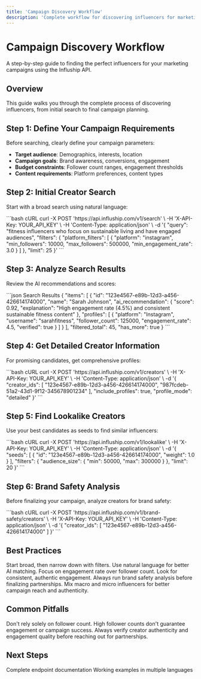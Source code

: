 ```yaml
---
title: 'Campaign Discovery Workflow'
description: 'Complete workflow for discovering influencers for marketing campaigns'
---
```


# Campaign Discovery Workflow

A step-by-step guide to finding the perfect influencers for your marketing campaigns using the Influship API.

## Overview

This guide walks you through the complete process of discovering influencers, from initial search to final campaign planning.

## Step 1: Define Your Campaign Requirements

Before searching, clearly define your campaign parameters:

- **Target audience**: Demographics, interests, location
- **Campaign goals**: Brand awareness, conversions, engagement
- **Budget constraints**: Follower count ranges, engagement thresholds
- **Content requirements**: Platform preferences, content types

## Step 2: Initial Creator Search

Start with a broad search using natural language:

<RequestExample>
```bash cURL
curl -X POST 'https://api.influship.com/v1/search' \
  -H 'X-API-Key: YOUR_API_KEY' \
  -H 'Content-Type: application/json' \
  -d '{
    "query": "fitness influencers who focus on sustainable living and have engaged audiences",
    "filters": {
      "platform_filters": [
        {
          "platform": "instagram",
          "min_followers": 10000,
          "max_followers": 500000,
          "min_engagement_rate": 3.0
        }
      ]
    },
    "limit": 25
  }'
```
</RequestExample>

## Step 3: Analyze Search Results

Review the AI recommendations and scores:

<ResponseExample>
```json Search Results
{
  "items": [
    {
      "id": "123e4567-e89b-12d3-a456-426614174000",
      "name": "Sarah Johnson",
      "ai_recommendation": {
        "score": 0.92,
        "explanation": "High engagement rate (4.5%) and consistent sustainable fitness content"
      },
      "profiles": [
        {
          "platform": "Instagram",
          "username": "sarahfitness",
          "follower_count": 125000,
          "engagement_rate": 4.5,
          "verified": true
        }
      ]
    }
  ],
  "filtered_total": 45,
  "has_more": true
}
```
</ResponseExample>

## Step 4: Get Detailed Creator Information

For promising candidates, get comprehensive profiles:

<RequestExample>
```bash cURL
curl -X POST 'https://api.influship.com/v1/creators' \
  -H 'X-API-Key: YOUR_API_KEY' \
  -H 'Content-Type: application/json' \
  -d '{
    "creator_ids": [
      "123e4567-e89b-12d3-a456-426614174000",
      "987fcdeb-51a2-43d1-9f12-345678901234"
    ],
    "include_profiles": true,
    "profile_mode": "detailed"
  }'
```
</RequestExample>

## Step 5: Find Lookalike Creators

Use your best candidates as seeds to find similar influencers:

<RequestExample>
```bash cURL
curl -X POST 'https://api.influship.com/v1/lookalike' \
  -H 'X-API-Key: YOUR_API_KEY' \
  -H 'Content-Type: application/json' \
  -d '{
    "seeds": [
      {
        "id": "123e4567-e89b-12d3-a456-426614174000",
        "weight": 1.0
      }
    ],
    "filters": {
      "audience_size": {
        "min": 50000,
        "max": 300000
      }
    },
    "limit": 20
  }'
```
</RequestExample>

## Step 6: Brand Safety Analysis

Before finalizing your campaign, analyze creators for brand safety:

<RequestExample>
```bash cURL
curl -X POST 'https://api.influship.com/v1/brand-safety/creators' \
  -H 'X-API-Key: YOUR_API_KEY' \
  -H 'Content-Type: application/json' \
  -d '{
    "creator_ids": [
      "123e4567-e89b-12d3-a456-426614174000"
    ]
  }'
```
</RequestExample>

## Best Practices

<CardGroup cols={2}>
<Card title="Search Strategy" icon="search">
  Start broad, then narrow down with filters. Use natural language for better AI matching.
</Card>

<Card title="Engagement Quality" icon="chart-line">
  Focus on engagement rate over follower count. Look for consistent, authentic engagement.
</Card>

<Card title="Brand Alignment" icon="shield-check">
  Always run brand safety analysis before finalizing partnerships.
</Card>

<Card title="Diversification" icon="users">
  Mix macro and micro influencers for better campaign reach and authenticity.
</Card>
</CardGroup>

## Common Pitfalls

<Warning>
Don't rely solely on follower count. High follower counts don't guarantee engagement or campaign success.
</Warning>

<Note>
Always verify creator authenticity and engagement quality before reaching out for partnerships.
</Note>

## Next Steps

<CardGroup cols={2}>
<Card title="API Reference" icon="book" href="/api-reference">
  Complete endpoint documentation
</Card>

<Card title="Code Examples" icon="code" href="/examples">
  Working examples in multiple languages
</Card>
</CardGroup>
